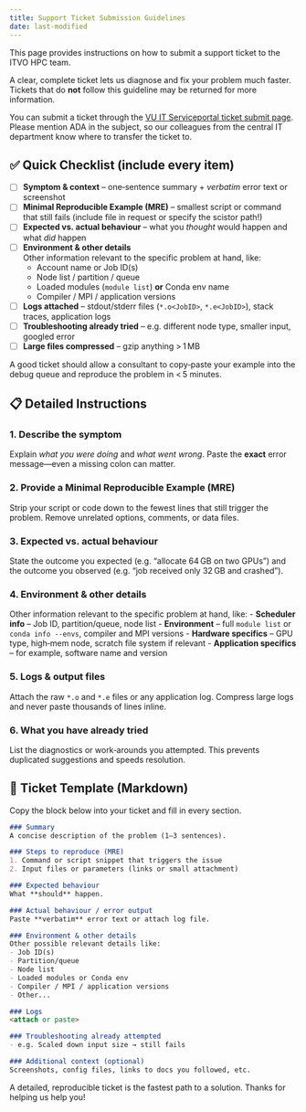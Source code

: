```yaml
---
title: Support Ticket Submission Guidelines
date: last-modified
---
```


This page provides instructions on how to submit a support ticket to the ITVO HPC team.

A clear, complete ticket lets us diagnose and fix your problem much faster. Tickets that do **not** follow this guideline may be returned for more information.

You can submit a ticket through the [VU IT Serviceportal ticket submit page](https://services.vu.nl/esc?id=sc_cat_item&sys_id=3f1dd0320a0a0b99000a53f7604a2ef9). Please mention ADA in the subject, so our colleagues from the central IT department know where to transfer the ticket to.

## ✅ Quick Checklist (include **every** item)

- [ ] **Symptom & context** – one‑sentence summary + *verbatim* error text or screenshot
- [ ] **Minimal Reproducible Example (MRE)** – smallest script or command that still fails (include file in request or specify the scistor path!)
- [ ] **Expected vs. actual behaviour** – what you *thought* would happen and what *did* happen
- [ ] **Environment & other details**  
  Other information relevant to the specific problem at hand, like:
  - Account name or Job ID(s)
  - Node list / partition / queue
  - Loaded modules (`module list`) **or** Conda env name
  - Compiler / MPI / application versions
- [ ] **Logs attached** – stdout/stderr files (`*.o<JobID>`, `*.e<JobID>`), stack traces, application logs
- [ ] **Troubleshooting already tried** – e.g. different node type, smaller input, googled error
- [ ] **Large files compressed** – gzip anything > 1 MB

::: {.callout-tip}
A good ticket should allow a consultant to copy‑paste your example into the debug queue and reproduce the problem in < 5 minutes.
:::

## 📋 Detailed Instructions

### 1. Describe the symptom

Explain *what you were doing* and *what went wrong*. Paste the **exact** error message—even a missing colon can matter.

### 2. Provide a Minimal Reproducible Example (MRE)

Strip your script or code down to the fewest lines that still trigger the problem. Remove unrelated options, comments, or data files.

### 3. Expected vs. actual behaviour

State the outcome you expected (e.g. “allocate 64 GB on two GPUs”) and the outcome you observed (e.g. “job received only 32 GB and crashed”).

### 4. Environment & other details

Other information relevant to the specific problem at hand, like:
- **Scheduler info** – Job ID, partition/queue, node list
- **Environment** – full `module list` or `conda info --envs`, compiler and MPI versions
- **Hardware specifics** – GPU type, high‑mem node, scratch file system if relevant
- **Application specifics** – for example, software name and version

### 5. Logs & output files

Attach the raw `*.o` and `*.e` files or any application log. Compress large logs and never paste thousands of lines inline.

### 6. What you have already tried

List the diagnostics or work‑arounds you attempted. This prevents duplicated suggestions and speeds resolution.

## 📝 Ticket Template (Markdown)

Copy the block below into your ticket and fill in every section.

```markdown
### Summary
A concise description of the problem (1–3 sentences).

### Steps to reproduce (MRE)
1. Command or script snippet that triggers the issue
2. Input files or parameters (links or small attachment)

### Expected behaviour
What **should** happen.

### Actual behaviour / error output
Paste **verbatim** error text or attach log file.

### Environment & other details
Other possible relevant details like:
- Job ID(s)
- Partition/queue
- Node list
- Loaded modules or Conda env
- Compiler / MPI / application versions
- Other...

### Logs
<attach or paste>

### Troubleshooting already attempted
- e.g. Scaled down input size → still fails

### Additional context (optional)
Screenshots, config files, links to docs you followed, etc.
```

::: {.callout-tip}
A detailed, reproducible ticket is the fastest path to a solution.  Thanks for helping us help you!
:::